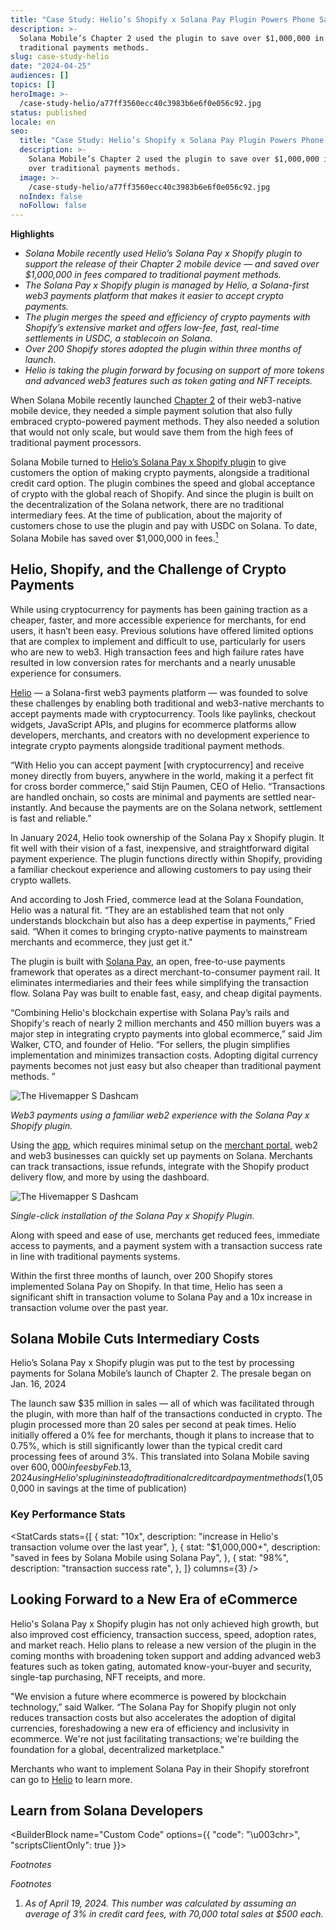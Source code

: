 ```yaml
---
title: "Case Study: Helio’s Shopify x Solana Pay Plugin Powers Phone Sales"
description: >-
  Solana Mobile’s Chapter 2 used the plugin to save over $1,000,000 in fees over
  traditional payments methods.
slug: case-study-helio
date: "2024-04-25"
audiences: []
topics: []
heroImage: >-
  /case-study-helio/a77ff3560ecc40c3983b6e6f0e056c92.jpg
status: published
locale: en
seo:
  title: "Case Study: Helio’s Shopify x Solana Pay Plugin Powers Phone Sales"
  description: >-
    Solana Mobile’s Chapter 2 used the plugin to save over $1,000,000 in fees
    over traditional payments methods.
  image: >-
    /case-study-helio/a77ff3560ecc40c3983b6e6f0e056c92.jpg
  noIndex: false
  noFollow: false
---
```


**Highlights**

- _Solana Mobile recently used Helio’s Solana Pay x Shopify plugin to support the release of their Chapter 2 mobile device — and saved over $1,000,000 in fees compared to traditional payment methods._
- _The Solana Pay x Shopify plugin is managed by Helio, a Solana-first web3 payments platform that makes it easier to accept crypto payments._
- _The plugin merges the speed and efficiency of crypto payments with Shopify’s extensive market and offers low-fee, fast, real-time settlements in USDC, a stablecoin on Solana._
- _Over 200 Shopify stores adopted the plugin within three months of launch._
- _Helio is taking the plugin forward by focusing on support of more tokens and advanced web3 features such as token gating and NFT receipts._

When Solana Mobile recently launched [Chapter 2](https://two.solanamobile.com/) of their web3-native mobile device, they needed a simple payment solution that also fully embraced crypto-powered payment methods. They also needed a solution that would not only scale, but would save them from the high fees of traditional payment processors.

Solana Mobile turned to [Helio’s Solana Pay x Shopify plugin](https://apps.shopify.com/solana-pay) to give customers the option of making crypto payments, alongside a traditional credit card option. The plugin combines the speed and global acceptance of crypto with the global reach of Shopify. And since the plugin is built on the decentralization of the Solana network, there are no traditional intermediary fees. At the time of publication, about the majority of customers chose to use the plugin and pay with USDC on Solana. To date, Solana Mobile has saved over $1,000,000 in fees.[<sup>1</sup>](#footnotes)

## Helio, Shopify, and the Challenge of Crypto Payments

While using cryptocurrency for payments has been gaining traction as a cheaper, faster, and more accessible experience for merchants, for end users, it hasn’t been easy. Previous solutions have offered limited options that are complex to implement and difficult to use, particularly for users who are new to web3. High transaction fees and high failure rates have resulted in low conversion rates for merchants and a nearly unusable experience for consumers.

[Helio](https://www.hel.io/) — a Solana-first web3 payments platform — was founded to solve these challenges by enabling both traditional and web3-native merchants to accept payments made with cryptocurrency. Tools like paylinks, checkout widgets, JavaScript APIs, and plugins for ecommerce platforms allow developers, merchants, and creators with no development experience to integrate crypto payments alongside traditional payment methods.

“With Helio you can accept payment \[with cryptocurrency\] and receive money directly from buyers, anywhere in the world, making it a perfect fit for cross border commerce,” said Stijn Paumen, CEO of Helio. “Transactions are handled onchain, so costs are minimal and payments are settled near-instantly. And because the payments are on the Solana network, settlement is fast and reliable.”

In January 2024, Helio took ownership of the Solana Pay x Shopify plugin. It fit well with their vision of a fast, inexpensive, and straightforward digital payment experience. The plugin functions directly within Shopify, providing a familiar checkout experience and allowing customers to pay using their crypto wallets.

And according to Josh Fried, commerce lead at the Solana Foundation, Helio was a natural fit. “They are an established team that not only understands blockchain but also has a deep expertise in payments,” Fried said. “When it comes to bringing crypto-native payments to mainstream merchants and ecommerce, they just get it."

The plugin is built with [Solana Pay](https://solanapay.com/), an open, free-to-use payments framework that operates as a direct merchant-to-consumer payment rail. It eliminates intermediaries and their fees while simplifying the transaction flow. Solana Pay was built to enable fast, easy, and cheap digital payments.

“Combining Helio's blockchain expertise with Solana Pay’s rails and Shopify's reach of nearly 2 million merchants and 450 million buyers was a major step in integrating crypto payments into global ecommerce,” said Jim Walker, CTO, and founder of Helio. “For sellers, the plugin simplifies implementation and minimizes transaction costs. Adopting digital currency payments becomes not just easy but also cheaper than traditional payment methods. ”

![The Hivemapper S Dashcam](/case-study-helio/image-1.jpg)

_Web3 payments using a familiar web2 experience with the Solana Pay x Shopify plugin._

Using the [app](https://apps.shopify.com/solana-pay), which requires minimal setup on the [merchant portal](https://merchant.solanapay.com/), web2 and web3 businesses can quickly set up payments on Solana. Merchants can track transactions, issue refunds, integrate with the Shopify product delivery flow, and more by using the dashboard.

![The Hivemapper S Dashcam](/case-study-helio/image-2.jpg)

_Single-click installation of the Solana Pay x Shopify Plugin._

Along with speed and ease of use, merchants get reduced fees, immediate access to payments, and a payment system with a transaction success rate in line with traditional payments systems.

Within the first three months of launch, over 200 Shopify stores implemented Solana Pay on Shopify. In that time, Helio has seen a significant shift in transaction volume to Solana Pay and a 10x increase in transaction volume over the past year.

## Solana Mobile Cuts Intermediary Costs

Helio’s Solana Pay x Shopify plugin was put to the test by processing payments for Solana Mobile’s launch of Chapter 2. The presale began on Jan. 16, 2024

The launch saw $35 million in sales — all of which was facilitated through the plugin, with more than half of the transactions conducted in crypto. The plugin processed more than 20 sales per second at peak times. Helio initially offered a 0% fee for merchants, though it plans to increase that to 0.75%, which is still significantly lower than the typical credit card processing fees of around 3%. This translated into Solana Mobile saving over $600,000 in fees by Feb. 13, 2024 using Helio’s plugin instead of traditional credit card payment methods ($1,050,000 in savings at the time of publication)

<div data-theme="dark">
  <Tweet id="1757470276332450030" />
</div>

### Key Performance Stats

<StatCards
  stats={[
    {
      stat: "10x",
      description: "increase in Helio's transaction volume over the last year",
    },
    {
      stat: "$1,000,000+",
      description: "saved in fees by Solana Mobile using Solana Pay",
    },
    {
      stat: "98%",
      description: "transaction success rate",
    },
  ]}
  columns={3}
/>

## Looking Forward to a New Era of eCommerce

Helio's Solana Pay x Shopify plugin has not only achieved high growth, but also improved cost efficiency, transaction success, speed, adoption rates, and market reach. Helio plans to release a new version of the plugin in the coming months with broadening token support and adding advanced web3 features such as token gating, automated know-your-buyer and security, single-tap purchasing, NFT receipts, and more.

"We envision a future where ecommerce is powered by blockchain technology,” said Walker. “The Solana Pay for Shopify plugin not only reduces transaction costs but also accelerates the adoption of digital currencies, foreshadowing a new era of efficiency and inclusivity in ecommerce. We're not just facilitating transactions; we're building the foundation for a global, decentralized marketplace."

Merchants who want to implement Solana Pay in their Shopify storefront can go to [](http://solanapay.com/)[Helio](https://www.hel.io/solutions/e-commerce) to learn more.

## Learn from Solana Developers

<BuilderBlock name="Custom Code" options={{
  "code": "\u003chr>",
  "scriptsClientOnly": true
}}>

</BuilderBlock>

_Footnotes_

<span id="footnotes">_Footnotes_</span>

1.  _As of April 19, 2024. This number was calculated by assuming an average of 3% in credit card fees, with 70,000 total sales at $500 each._
